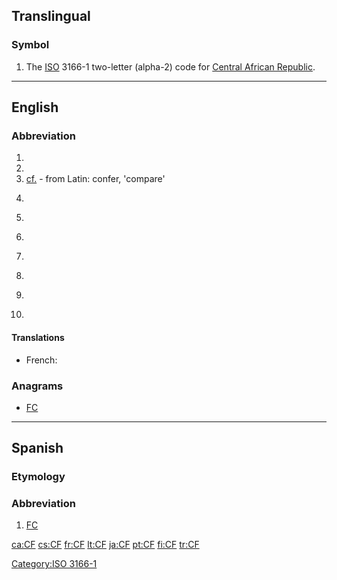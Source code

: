 {{also|cf|Cf|cF|cf.|c.f.|.cf}}
==Translingual==

===Symbol===
{{head|mul|symbol}}
# The [[ISO]] 3166-1 two-letter (alpha-2) code for [[Central African Republic]].

[[Category:ISO 3166-1]]

----

==English==
{{wikipedia}}

===Abbreviation===
{{rfc-header|Abbreviation}}
{{en-abbr}}

# {{abbreviation of|Charlie Foxtrot|lang=en}}
# {{abbreviation of|cluster fuck|lang=en}}
# [[cf.]] - from Latin: confer, 'compare'
# {{lb|en|baseball}} {{abbreviation of|center field|lang=en}}
# {{lb|en|baseball}} {{abbreviation of|center fielder|lang=en}}
# {{lb|en|Canada|military}} {{abbreviation of|Canadian Forces|lang=en}}
# {{lb|en|computing}} {{abbreviation of|w:.NET Compact Framework|.NET Compact Framework|lang=en}}
# {{lb|en|computing}} {{abbreviation of|w:Collaborative filtering|Collaborative filtering|lang=en}}
# {{lb|en|finance}} {{abbreviation of|cash flow|lang=en}}
# {{lb|en|health}} {{abbreviation of|Cystic Fibrosis|lang=en}}
====Translations====
{{trans-top|Canadian Forces}}
* French: {{t+|fr|FC}}
{{trans-mid}}
{{trans-bottom}}

===Anagrams===
* [[FC#English|FC]]

----

==Spanish==

===Etymology===
{{m|es|[[club|Club]] de [[fútbol|Fútbol]]||Football Club}}

===Abbreviation===
{{rfc-header|Abbreviation}}
{{head|es|abbreviation}}

# [[FC]] {{gloss|Football Club}}

[[ca:CF]]
[[cs:CF]]
[[fr:CF]]
[[lt:CF]]
[[ja:CF]]
[[pt:CF]]
[[fi:CF]]
[[tr:CF]]